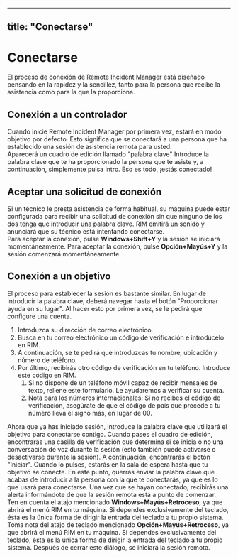 
---
title: "Conectarse"
---

# Conectarse
El proceso de conexión de Remote Incident Manager está diseñado pensando en la rapidez y la sencillez, tanto para la persona que recibe la asistencia como para la que la proporciona.
## Conexión a un controlador
Cuando inicie Remote Incident Manager por primera vez, estará en modo objetivo por defecto. Esto significa que se conectará a una persona que ha establecido una sesión de asistencia remota para usted.  
Aparecerá un cuadro de edición llamado "palabra clave" Introduce la palabra clave que te ha proporcionado la persona que te asiste y, a continuación, simplemente pulsa intro. Eso es todo, ¡estás conectado!
## Aceptar una solicitud de conexión
Si un técnico le presta asistencia de forma habitual, su máquina puede estar configurada para recibir una solicitud de conexión sin que ninguno de los dos tenga que introducir una palabra clave. RIM emitirá un sonido y anunciará que su técnico está intentando conectarse.  
<Windows>Para aceptar la conexión, pulse **Windows+Shift+Y** y la sesión se iniciará momentáneamente.</Windows>
<MacOS>Para aceptar la conexión, pulse **Opción+Mayús+Y** y la sesión comenzará momentáneamente.</MacOS>
## Conexión a un objetivo
El proceso para establecer la sesión es bastante similar. En lugar de introducir la palabra clave, deberá navegar hasta el botón "Proporcionar ayuda en su lugar". Al hacer esto por primera vez, se le pedirá que configure una cuenta.
1. Introduzca su dirección de correo electrónico.
1. Busca en tu correo electrónico un código de verificación e introdúcelo en RIM.
1. A continuación, se te pedirá que introduzcas tu nombre, ubicación y número de teléfono.
1. Por último, recibirás otro código de verificación en tu teléfono. Introduce este código en RIM.
    1. Si no dispone de un teléfono móvil capaz de recibir mensajes de texto, rellene este formulario. Le ayudaremos a verificar su cuenta.
    1. Nota para los números internacionales: Si no recibes el código de verificación, asegúrate de que el código de país que precede a tu número lleva el signo más, en lugar de 00.

Ahora que ya has iniciado sesión, introduce la palabra clave que utilizará el objetivo para conectarse contigo. Cuando pases el cuadro de edición, encontrarás una casilla de verificación que determina si se inicia o no una conversación de voz durante la sesión (esto también puede activarse o desactivarse durante la sesión). A continuación, encontrarás el botón "Iniciar". Cuando lo pulses, estarás en la sala de espera hasta que tu objetivo se conecte. En este punto, querrás enviar la palabra clave que acabas de introducir a la persona con la que te conectarás, ya que es lo que usará para conectarse. Una vez que se hayan conectado, recibirás una alerta informándote de que la sesión remota está a punto de comenzar.  
<Windows>Ten en cuenta el atajo mencionado **Windows+Mayús+Retroceso**, ya que abrirá el menú RIM en tu máquina. Si dependes exclusivamente del teclado, ésta es la única forma de dirigir la entrada del teclado a tu propio sistema.</Windows>
<MacOS>Toma nota del atajo de teclado mencionado **Opción+Mayús+Retroceso**, ya que abrirá el menú RIM en tu máquina. Si dependes exclusivamente del teclado, ésta es la única forma de dirigir la entrada del teclado a tu propio sistema.</MacOS>
Después de cerrar este diálogo, se iniciará la sesión remota.